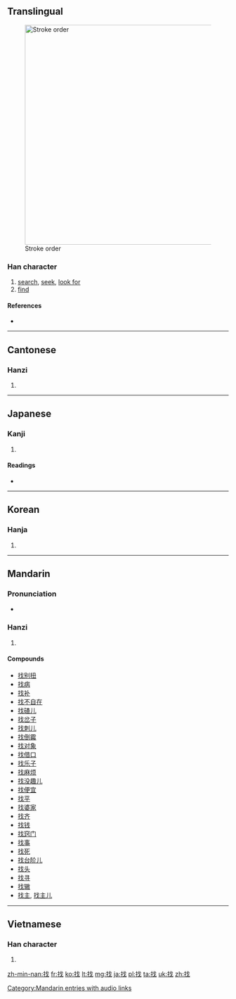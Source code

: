 ==Translingual==
[[Image:找-bw.png|thumb|500px|Stroke order]]

===Han character===
{{Han char|rn=64|rad=手|as=04|sn=7|four=5305<sub>0</sub>|canj=手戈 (QI)|ids=⿰[[扌]][[戈]]}}

# [[search]], [[seek]], [[look for]]
# [[find]]

====References====
* {{Han ref|kx=0419.180|dkj=11851|dj=0766.100|hdz=31835.040|uh=627E|ud=25214|bh=A7E4|bd=42980}}

----

==Cantonese==

===Hanzi===
{{yue-hanzi|jyut=|y=jaau2}}

# {{defn|lang=yue|sort=手04}}

----

==Japanese==

===Kanji===
{{ja-kanji|grade=|rs=手04}}

# {{defn|lang=ja|sort=手04}}

====Readings====
* {{ja-readings|on=[[か]] (ka), [[げ]] (ge), [[そう]] (sō)|kun=[[さおさす]] (saosasu), [[たずねる]] (tazuneru)}}

----

==Korean==

===Hanja===
{{ko-hanja|hangeul=조|eumhun=|rv=jo|mr=cho|y=co}}

# {{defn|lang=ko|sort=手04}}

----

==Mandarin==

===Pronunciation===
* {{audio|zh-zhǎo.ogg|audio}}

===Hanzi===
{{cmn-hanzi|pin=[[zhǎo]] ([[zhao3]]), [[zhěng]] ([[zheng3]])|wg=chao<sup>3</sup>, cheng<sup>3</sup>}}

# {{defn|lang=cmn|sort=手04}}

====Compounds====
* [[找别扭]]
* [[找病]]
* [[找补]]
* [[找不自在]]
* [[找碴儿]]
* [[找岔子]]
* [[找刺儿]]
* [[找倒霉]]
* [[找对象]]
* [[找借口]]
* [[找乐子]]
* [[找麻烦]]
* [[找没趣儿]]
* [[找便宜]]
* [[找平]]
* [[找婆家]]
* [[找齐]]
* [[找钱]]
* [[找窍门]]
* [[找事]]
* [[找死]]
* [[找台阶儿]]
* [[找头]]
* [[找寻]]
* [[找辙]]
* [[找主]], [[找主儿]]

[[Category:Mandarin entries with audio links]]

----

==Vietnamese==

===Han character===
{{vi-hantu|[[hoa]], [[quơ]], [[chết]], [[trảo]]|rs=手04}}

# {{defn|lang=vi|sort=手04}}

[[zh-min-nan:找]]
[[fr:找]]
[[ko:找]]
[[lt:找]]
[[mg:找]]
[[ja:找]]
[[pl:找]]
[[ta:找]]
[[uk:找]]
[[zh:找]]